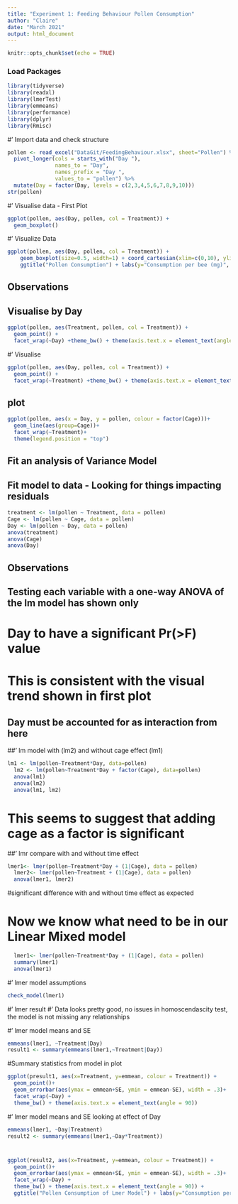 ```yaml
---
title: "Experiment 1: Feeding Behaviour Pollen Consumption"
author: "Claire"
date: "March 2021"
output: html_document
---
```


```r
knitr::opts_chunk$set(echo = TRUE)
```

### Load Packages

```r
library(tidyverse)
library(readxl)
library(lmerTest)
library(emmeans)
library(performance)
library(dplyr)
library(Rmisc)
```

#' Import data and check structure

```r
pollen <- read_excel("DataGit/FeedingBehaviour.xlsx", sheet="Pollen") %>%
  pivot_longer(cols = starts_with("Day "),
               names_to = "Day",
               names_prefix = "Day ",
               values_to = "pollen") %>%
  mutate(Day = factor(Day, levels = c(2,3,4,5,6,7,8,9,10)))
str(pollen)
```
#' Visualise data - First Plot
```r
ggplot(pollen, aes(Day, pollen, col = Treatment)) +
  geom_boxplot()
```
#' Visualize Data
```r
ggplot(pollen, aes(Day, pollen, col = Treatment)) +
    geom_boxplot(size=0.5, width=1) + coord_cartesian(xlim=c(0,10), ylim=c(0,0.020)) + 
    ggtitle("Pollen Consumption") + labs(y="Consumption per bee (mg)", x="Day")
```
## Observations

## Visualise by Day
```r
ggplot(pollen, aes(Treatment, pollen, col = Treatment)) +
  geom_point() +
  facet_wrap(~Day) +theme_bw() + theme(axis.text.x = element_text(angle = 90))
```
#' Visualise 
```r
ggplot(pollen, aes(Day, pollen, col = Treatment)) +
  geom_point() +
  facet_wrap(~Treatment) +theme_bw() + theme(axis.text.x = element_text(angle = 90))
```
## plot
```r
ggplot(pollen, aes(x = Day, y = pollen, colour = factor(Cage)))+
  geom_line(aes(group=Cage))+
  facet_wrap(~Treatment)+
  theme(legend.position = "top")
```


## Fit an analysis of Variance Model
## Fit model to data - Looking for things impacting residuals
```r
treatment <- lm(pollen ~ Treatment, data = pollen)
Cage <- lm(pollen ~ Cage, data = pollen)
Day <- lm(pollen ~ Day, data = pollen)
anova(treatment)
anova(Cage)
anova(Day)
```
## Observations
## Testing each variable with a one-way ANOVA of the lm model has shown only 
# Day to have a significant Pr(>F) value
# This is consistent with the visual trend shown in first plot

## Day must be accounted for as interaction from here
##' lm model with (lm2) and without cage effect (lm1)
```r
lm1 <- lm(pollen~Treatment*Day, data=pollen)
  lm2 <- lm(pollen~Treatment*Day + factor(Cage), data=pollen)
  anova(lm1)
  anova(lm2)
  anova(lm1, lm2)
```
# This seems to suggest that adding cage as a factor is significant
  
##' lmr compare with and without time effect
```r
lmer1<- lmer(pollen~Treatment*Day + (1|Cage), data = pollen)
  lmer2<- lmer(pollen~Treatment + (1|Cage), data = pollen)
  anova(lmer1, lmer2)
```
#significant difference with and without time effect as expected
  
# Now we know what need to be in our Linear Mixed model
```r
  lmer1<- lmer(pollen~Treatment*Day + (1|Cage), data = pollen)
  summary(lmer1)
  anova(lmer1)
```
#' lmer model assumptions   
```r
check_model(lmer1)
```

#' lmer result
#' Data looks pretty good, no issues in homoscendascity test, the model is not missing any relationships

#' lmer model means and SE
```r
emmeans(lmer1, ~Treatment|Day)
result1 <- summary(emmeans(lmer1,~Treatment|Day))
```
#Summary statistics from model in plot
```r
ggplot(presult1, aes(x=Treatment, y=emmean, colour = Treatment)) +
  geom_point()+
  geom_errorbar(aes(ymax = emmean+SE, ymin = emmean-SE), width = .3)+
  facet_wrap(~Day) +
  theme_bw() + theme(axis.text.x = element_text(angle = 90))
```
#' lmer model means and SE looking at effect of Day
```r
emmeans(lmer1, ~Day|Treatment)
result2 <- summary(emmeans(lmer1,~Day*Treatment))
```
#
```r
ggplot(result2, aes(x=Treatment, y=emmean, colour = Treatment)) +
  geom_point()+
  geom_errorbar(aes(ymax = emmean+SE, ymin = emmean-SE), width = .3)+
  facet_wrap(~Day) +
  theme_bw() + theme(axis.text.x = element_text(angle = 90)) + 
  ggtitle("Pollen Consumption of Lmer Model") + labs(y="Consumption per bee (mg)")
```

